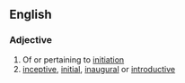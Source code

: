 ==English==

===Adjective===
{{en-adj}}

# Of or pertaining to [[initiation]]
# [[inceptive]], [[initial]], [[inaugural]] or [[introductive]]